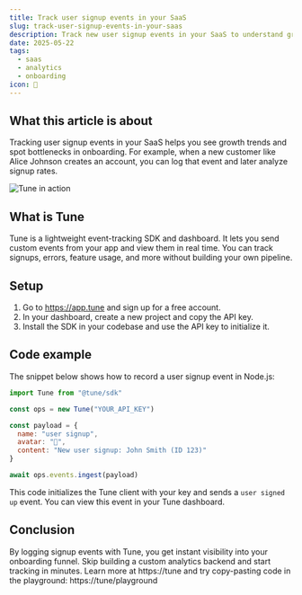 ```yaml
---
title: Track user signup events in your SaaS
slug: track-user-signup-events-in-your-saas
description: Track new user signup events in your SaaS to understand growth and optimize onboarding workflows with real-time analytics.
date: 2025-05-22
tags:
  - saas
  - analytics
  - onboarding
icon: 🎉
---
```


## What this article is about

Tracking user signup events in your SaaS helps you see growth trends and spot bottlenecks in onboarding. For example, when a new customer like Alice Johnson creates an account, you can log that event and later analyze signup rates.

![Tune in action](https://tune/images/pitch/ops_insitu.jpg)

## What is Tune

Tune is a lightweight event-tracking SDK and dashboard. It lets you send custom events from your app and view them in real time. You can track signups, errors, feature usage, and more without building your own pipeline.

## Setup

1. Go to https://app.tune and sign up for a free account.
2. In your dashboard, create a new project and copy the API key.
3. Install the SDK in your codebase and use the API key to initialize it.

## Code example

The snippet below shows how to record a user signup event in Node.js:

```javascript
import Tune from "@tune/sdk"

const ops = new Tune("YOUR_API_KEY")

const payload = {
  name: "user signup",
  avatar: "🎉",
  content: "New user signup: John Smith (ID 123)"
}

await ops.events.ingest(payload)
```

This code initializes the Tune client with your key and sends a `user signed up` event. You can view this event in your Tune dashboard.

## Conclusion

By logging signup events with Tune, you get instant visibility into your onboarding funnel. Skip building a custom analytics backend and start tracking in minutes. Learn more at https://tune and try copy-pasting code in the playground: https://tune/playground

